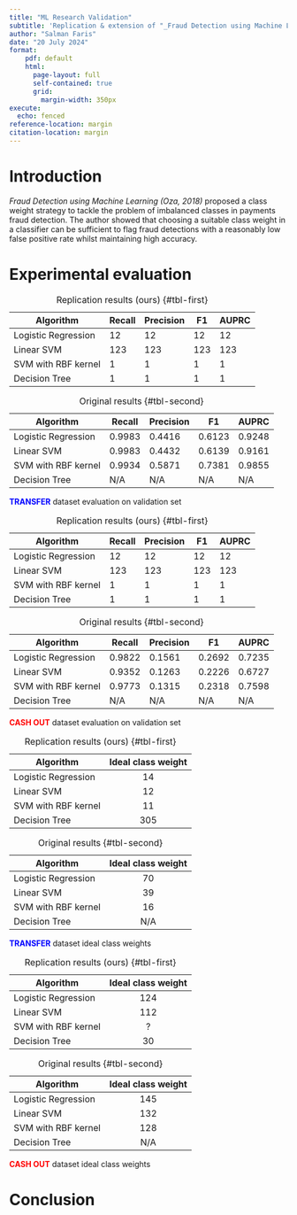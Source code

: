 ```yaml
---
title: "ML Research Validation"
subtitle: 'Replication & extension of "_Fraud Detection using Machine Learning (Oza, 2018)_"'
author: "Salman Faris"
date: "20 July 2024"
format:
    pdf: default
    html:
      page-layout: full
      self-contained: true
      grid: 
        margin-width: 350px
execute: 
  echo: fenced
reference-location: margin
citation-location: margin
---
```


# Introduction

_Fraud Detection using Machine Learning (Oza, 2018)_ proposed a class weight strategy to tackle the problem of imbalanced classes in payments fraud detection. The author showed that choosing a suitable class weight in a classifier can be sufficient to flag fraud detections with a reasonably low false positive rate whilst maintaining high accuracy.

# Experimental evaluation

::: {#tbl-panel layout-ncol=2}
| Algorithm           | Recall | Precision | F1  | AUPRC |
| ------------------- | ------ | --------- | --- | ----- |
| Logistic Regression | 12     | 12        | 12  | 12    |
| Linear SVM          | 123    | 123       | 123 | 123   |
| SVM with RBF kernel | 1      | 1         | 1   | 1     |
| Decision Tree       | 1      | 1         | 1   | 1     |

: Replication results (ours) {#tbl-first}

| Algorithm           | Recall | Precision | F1     | AUPRC  |
| ------------------- | ------ | --------- | ------ | ------ |
| Logistic Regression | 0.9983 | 0.4416    | 0.6123 | 0.9248 |
| Linear SVM          | 0.9983 | 0.4432    | 0.6139 | 0.9161 |
| SVM with RBF kernel | 0.9934 | 0.5871    | 0.7381 | 0.9855 |
| Decision Tree       | N/A    | N/A       | N/A    | N/A    |

: Original results {#tbl-second}

<span style="color:blue">**TRANSFER**</span> dataset evaluation on validation set
:::

::: {#tbl-panel layout-ncol=2}
| Algorithm           | Recall | Precision | F1  | AUPRC |
| ------------------- | ------ | --------- | --- | ----- |
| Logistic Regression | 12     | 12        | 12  | 12    |
| Linear SVM          | 123    | 123       | 123 | 123   |
| SVM with RBF kernel | 1      | 1         | 1   | 1     |
| Decision Tree       | 1      | 1         | 1   | 1     |

: Replication results (ours) {#tbl-first}

| Algorithm           | Recall | Precision | F1     | AUPRC  |
| ------------------- | ------ | --------- | ------ | ------ |
| Logistic Regression | 0.9822 | 0.1561    | 0.2692 | 0.7235 |
| Linear SVM          | 0.9352 | 0.1263    | 0.2226 | 0.6727 |
| SVM with RBF kernel | 0.9773 | 0.1315    | 0.2318 | 0.7598 |
| Decision Tree       | N/A    | N/A       | N/A    | N/A    |

: Original results {#tbl-second}

<span style="color:red">**CASH OUT**</span> dataset evaluation on validation set
:::

::: {#tbl-panel layout-ncol=2}
| Algorithm           | Ideal class weight |
| ------------------- | :----------------: |
| Logistic Regression |         14         |
| Linear SVM          |         12         |
| SVM with RBF kernel |         11         |
| Decision Tree       |        305         |

: Replication results (ours) {#tbl-first}

| Algorithm           | Ideal class weight |
| ------------------- | :----------------: |
| Logistic Regression |         70         |
| Linear SVM          |         39         |
| SVM with RBF kernel |         16         |
| Decision Tree       |        N/A         |

: Original results {#tbl-second}

<span style="color:blue">**TRANSFER**</span> dataset ideal class weights
:::

::: {#tbl-panel layout-ncol=2}
| Algorithm           | Ideal class weight |
| ------------------- | :----------------: |
| Logistic Regression |        124         |
| Linear SVM          |        112         |
| SVM with RBF kernel |         ?          |
| Decision Tree       |         30         |

: Replication results (ours) {#tbl-first}

| Algorithm           | Ideal class weight |
| ------------------- | :----------------: |
| Logistic Regression |        145         |
| Linear SVM          |        132         |
| SVM with RBF kernel |        128         |
| Decision Tree       |        N/A         |

: Original results {#tbl-second}

<span style="color:red">**CASH OUT**</span> dataset ideal class weights
:::

# Conclusion
